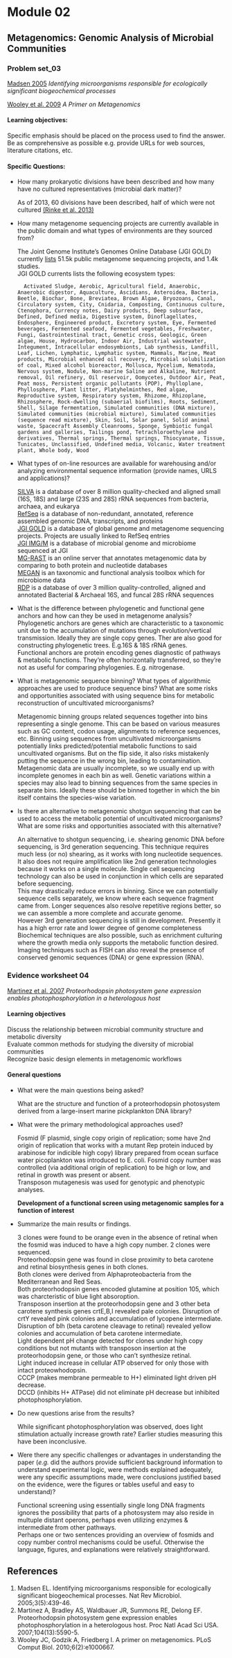 # Module 02

## Metagenomics: Genomic Analysis of Microbial Communities

### Problem set_03 

[Madsen 2005](https://www.ncbi.nlm.nih.gov/pubmed/15864265) *Identifying microorganisms responsible for ecologically significant biogeochemical processes*  

[Wooley et al. 2009](https://www.ncbi.nlm.nih.gov/pubmed/20195499) *A Primer on Metagenomics*  

#### Learning objectives: 
Specific emphasis should be placed on the process used to find the answer. Be as comprehensive as possible e.g. provide URLs for web sources, literature citations, etc.  

#### Specific Questions:
* How many prokaryotic divisions have been described and how many have no cultured representatives (microbial dark matter)?

    As of 2013, 60 divisions have been described, half of which were not cultured [(Rinke et al. 2013)](https://www.nature.com/articles/nature12352)
  

* How many metagenome sequencing projects are currently available in the public domain and what types of environments are they sourced from?

    The Joint Genome Institute's Genomes Online Database (JGI GOLD) currently [lists](https://gold.jgi.doe.gov/studies?Study.Metagenomic+Study=Yes&Study.Is+Public=Yes#) 51.5k public metagenome sequencing projects, and 1.4k studies.  
    JGI GOLD currents lists the following ecosystem types: 
```    
    Activated Sludge, Aerobic, Agricultural field, Anaerobic, Anaerobic digestor, Aquaculture, Ascidians, Asteroidea, Bacteria, Beetle, Biochar, Bone, Breviatea, Brown Algae, Bryozoans, Canal, Circulatory system, City, Cnidaria, Composting, Continuous culture, Ctenophora, Currency notes, Dairy products, Deep subsurface, Defined, Defined media, Digestive system, Dinoflagellates, Endosphere, Engineered product, Excretory system, Eye, Fermented beverages, Fermented seafood, Fermented vegetables, Freshwater, Fungi, Gastrointestinal tract, Genetic cross, Geologic, Green algae, House, Hydrocarbon, Indoor Air, Industrial wastewater, Integument, Intracellular endosymbionts, Lab synthesis, Landfill, Leaf, Lichen, Lymphatic, Lymphatic system, Mammals, Marine, Meat products, Microbial enhanced oil recovery, Microbial solubilization of coal, Mixed alcohol bioreactor, Mollusca, Mycelium, Nematoda, Nervous system, Nodule, Non-marine Saline and Alkaline, Nutrient removal, Oil refinery, Oil reservoir, Oomycetes, Outdoor Air, Peat, Peat moss, Persistent organic pollutants (POP), Phylloplane, Phyllosphere, Plant litter, Platyhelminthes, Red algae, Reproductive system, Respiratory system, Rhizome, Rhizoplane, Rhizosphere, Rock-dwelling (subaerial biofilms), Roots, Sediment, Shell, Silage fermentation, Simulated communities (DNA mixture), Simulated communities (microbial mixture), Simulated communities (sequence read mixture), Skin, Soil, Solar panel, Solid animal waste, Spacecraft Assembly Cleanrooms, Sponge, Symbiotic fungal gardens and galleries, Tailings pond, Tetrachloroethylene and derivatives, Thermal springs, Thermal springs, Thiocyanate, Tissue, Tunicates, Unclassified, Undefined media, Volcanic, Water treatment plant, Whole body, Wood
```
  
* What types of on-line resources are available for warehousing and/or analyzing environmental sequence information (provide names, URLS and applications)?  

    [SILVA](https://www.arb-silva.de/) is a database of over 8 million quality-checked and aligned small (16S, 18S) and large (23S and 28S) rRNA sequences from bacteria, archaea, and eukarya  
    [RefSeq](https://www.ncbi.nlm.nih.gov/refseq/) is a database of non-redundant, annotated, reference assembled genomic DNA, transcripts, and proteins  
    [JGI GOLD](https://gold.jgi.doe.gov/) is a database of global genome and metagenome sequencing projects. Projects are usually linked to RefSeq entries  
    [JGI IMG/M](https://img.jgi.doe.gov/) is a database of microbial genome and microbiome sequenced at JGI  
    [MG-RAST](http://www.mg-rast.org/) is an online server that annotates metagenomic data by comparing to both protein and nucleotide databases  
    [MEGAN](http://ab.inf.uni-tuebingen.de/software/megan6/welcome/) is an taxonomic and functional analysis toolbox which for microbiome data  
    [RDP](https://rdp.cme.msu.edu/) is a database of over 3 million quality-controlled, aligned and annotated Bacterial & Archaeal 16S, and funcal 28S rRNA sequences

* What is the difference between phylogenetic and functional gene anchors and how can they be used in metagenome analysis?   
    Phylogenetic anchors are genes which are characteristic to a taxonomic unit due to the accumulation of mutations through evolution/vertical transmission. Ideally they are single copy genes. Ther are also good for constructing phylogenetic trees. E.g.16S & 18S rRNA genes.  
    Functional anchors are protein encoding genes diagnostic of pathways & metabolic functions. They're often horizontally transferred, so they're not as useful for comparing phylogenies. E.g. nitrogenase.

* What is metagenomic sequence binning? What types of algorithmic approaches are used to produce sequence bins? What are some risks and opportunities associated with using sequence bins for metabolic reconstruction of uncultivated microorganisms?  

    Metagenomic binning groups related sequences together into bins representing a single genome. This can be based on various measures such as GC content, codon usage, alignments to reference sequences, etc.
    Binning using sequences from uncultivated microorganisms potentially links predicted/potential metabolic functions to said uncultivated organisms. But on the flip side, it also risks mistakenly putting the sequence in the wrong bin, leading to contamination.
    Metagenomic data are usually incomplete, so we usually end up with incomplete genomes in each bin as well.
    Genetic variations within a species may also lead to binning sequences from the same species in separate bins. Ideally these should be binned together in which the bin itself contains the species-wise variation.
    
* Is there an alternative to metagenomic shotgun sequencing that can be used to access the metabolic potential of uncultivated microorganisms? What are some risks and opportunities associated with this alternative?  

    An alternative to shotgun sequencing, i.e. shearing genomic DNA before sequencing, is 3rd generation sequencing. This technique requires much less (or no) shearing, as it works with long nucleotide sequences. It also does not require amplification like 2nd generation technologies because it works on a single molecule. Single cell sequencing technology can also be used in conjunction in which cells are separated before sequencing.  
    This may drastically reduce errors in binning. Since we can potentially sequence cells separately, we know where each sequence fragment came from. Longer sequences also resolve repetitive regions better, so we can assemble a more complete and accurate genome.  
    However 3rd generation sequencing is still in development. Presently it has a high error rate and lower degree of genome completeness
    Biochemical techniques are also possible, such as enrichment culturing where the growth media only supports the metabolic function desired. Imaging techniques such as FISH can also reveal the presence of conserved genomic sequences (DNA) or gene expression (RNA).
    
### Evidence worksheet 04

[Martinez et al. 2007](https://www.ncbi.nlm.nih.gov/pmc/articles/PMC1838496/) *Proteorhodopsin photosystem gene expression enables photophosphorylation in a heterologous host*  

#### Learning objectives
Discuss the relationship between microbial community structure and metabolic diversity  
Evaluate common methods for studying the diversity of microbial communities  
Recognize basic design elements in metagenomic workflows  

#### General questions
* What were the main questions being asked?

    What are the structure and function of a proteorhodopsin photosystem derived from a large-insert marine pickplankton DNA library?

* What were the primary methodological approaches used?

    Fosmid (F plasmid, single copy origin of replication; some have 2nd origin of replication that works with a mutant Rep protein induced by arabinose for indicible high copy) library prepared from ocean surface water picoplankton was introduced to E. coli. Fosmid copy number was controlled (via additional origin of replication) to be high or low, and retinal in growth was present or absent.  
    Transposon mutagenesis was used for genotypic and phenotypic analyses.  
    
    **Development of a functional screen using metagenomic samples for a function of interest**

* Summarize the main results or findings. 

    3 clones were found to be orange even in the absence of retinal when the fosmid was induced to have a high copy number. 2 clones were sequenced.  
    Proteorhodopsin gene was found in close proximity to beta carotene and retinal biosynthesis genes in both clones.  
    Both clones were derived from Alphaproteobacteria from the Mediterranean and Red Seas.  
    Both proteorhodopsin genes encoded glutamine at position 105, which was charcteristic of blue light absoroption.  
    Transposon insertion at the proteorhodopsin gene and 3 other beta carotene synthesis genes crtE,B,I revealed pale colonies.   Disruption of crtY revealed pink colonies and accumulation of lycopene intermediate. Disruption of blh (beta carotene cleavage to retinal) revealed yellow colonies and accumulation of beta carotene intermediate.  
    Light dependent pH change detected for clones under high copy conditions but not mutants with transposon insertion at the proteorhodopsin gene, or those who can't synthesize retinal.  
    Light induced increase in cellular ATP observed for only those with intact proteowhodopsin.  
    CCCP (makes membrane permeable to H+) eliminated light driven pH decrease.  
    DCCD (inhibits H+ ATPase) did not eliminate pH decrease but inhibited photophosphorylation.  
    
* Do new questions arise from the results?  

    While significant photophosphorylation was observed, does light stimulation actually increase growth rate? Earlier studies measuring this have been inconclusive.

* Were there any specific challenges or advantages in understanding the paper (*e.g.* did the authors provide sufficient background information to understand experimental logic, were methods explained adequately, were any specific assumptions made, were conclusions justified based on the evidence, were the figures or tables useful and easy to understand)?  

    Functional screening using essentially single long DNA fragments ignores the possibility that parts of a photosystem may also reside in multuple distant operons, perhaps even utilizing enzymes & intermediate from other pathways.  
    Perhaps one or two sentences providing an overview of fosmids and copy number control mechanisms could be useful. Otherwise the language, figures, and explanations were relatively straightforward. 
    
## References
1. Madsen EL. Identifying microorganisms responsible for ecologically significant biogeochemical processes. Nat Rev Microbiol. 2005;3(5):439-46. 
2. Martinez A, Bradley AS, Waldbauer JR, Summons RE, Delong EF. Proteorhodopsin photosystem gene expression enables photophosphorylation in a heterologous host. Proc Natl Acad Sci USA. 2007;104(13):5590-5.
3. Wooley JC, Godzik A, Friedberg I. A primer on metagenomics. PLoS Comput Biol. 2010;6(2):e1000667.  